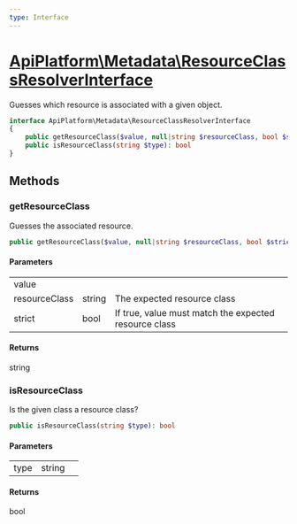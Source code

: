 ```yaml
---
type: Interface
---
```


# [ApiPlatform\Metadata\ResourceClassResolverInterface](/docs/reference/Metadata/ResourceClassResolverInterface)

Guesses which resource is associated with a given object.


```php
interface ApiPlatform\Metadata\ResourceClassResolverInterface
{
    public getResourceClass($value, null|string $resourceClass, bool $strict): string
    public isResourceClass(string $type): bool
}
```
## Methods

### getResourceClass

Guesses the associated resource.

```php
public getResourceClass($value, null|string $resourceClass, bool $strict): string
```

#### Parameters

<table><tbody>
<tr><td>value</td><td></td><td></td></tr><tr><td>resourceClass</td><td>string</td><td>The expected resource class</td></tr><tr><td>strict</td><td>bool</td><td>If true, value must match the expected resource class</td></tr>
</tbody>
</table>

#### Returns

string

### isResourceClass

Is the given class a resource class?

```php
public isResourceClass(string $type): bool
```

#### Parameters

<table><tbody>
<tr><td>type</td><td>string</td><td></td></tr>
</tbody>
</table>

#### Returns

bool
